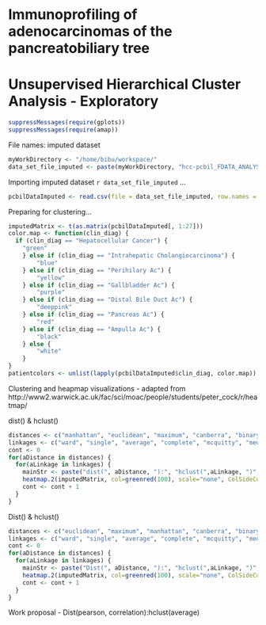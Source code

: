 Immunoprofiling of adenocarcinomas of the pancreatobiliary tree
===============================================================
Unsupervised Hierarchical Cluster Analysis - Exploratory
===============================================================

```r
suppressMessages(require(gplots))
suppressMessages(require(amap))
```

File names: imputed dataset
```r
myWorkDirectory <- "/home/bibu/workspace/"
data_set_file_imputed <- paste(myWorkDirectory, "hcc-pcbil_FDATA_ANALYSIS/r/output/imputedPcbilD.csv", sep="")
```

Importing imputed dataset `r data_set_file_imputed` ...
```r
pcbilDataImputed <- read.csv(file = data_set_file_imputed, row.names = 29, colClasses= c(rep("numeric",27), "factor", "character"), na.strings = "?",quote="\"" )
```

Preparing for clustering...
```r
imputedMatrix <- t(as.matrix(pcbilDataImputed[, 1:27]))
color.map <- function(clin_diag) { 
  if (clin_diag == "Hepatocellular Cancer") {
  	"green"
	} else if (clin_diag == "Intrahepatic Cholangiocarcinoma") {
		"blue"
	} else if (clin_diag == "Perihilary Ac") {
		"yellow"
	} else if (clin_diag == "Gallbladder Ac") {
		"purple"
	} else if (clin_diag == "Distal Bile Duct Ac") {
		"deeppink"
	} else if (clin_diag == "Pancreas Ac") {
		"red"
	} else if (clin_diag == "Ampulla Ac") {
		"black"
	} else {
		"white"
	} 
}
patientcolors <- unlist(lapply(pcbilDataImputed$clin_diag, color.map))
```

Clustering and heapmap visualizations - adapted from http://www2.warwick.ac.uk/fac/sci/moac/people/students/peter_cock/r/heatmap/

dist() & hclust()
```r
distances <- c("manhattan", "euclidean", "maximum", "canberra", "binary", "minkowski")
linkages <- c("ward", "single", "average", "complete", "mcquitty", "median", "centroid")
cont <- 0
for(aDistance in distances) {
  for(aLinkage in linkages) {
    mainStr <- paste("dist(", aDistance, "):", "hclust(",aLinkage, ")", sep="")
    heatmap.2(imputedMatrix, col=greenred(100), scale="none", ColSideColors=patientcolors,key= cont == 0, symkey=FALSE, density.info="none", trace="none", cexRow=1.0, cexCol= 0.4, distfun=function(x) dist(x,method=aDistance), main= mainStr, hclustfun = function(x) hclust(x, method = aLinkage) )
    cont <- cont + 1
  }
}
```

Dist() & hclust()
```r
distances <- c("euclidean", "maximum", "manhattan", "canberra", "binary", "pearson", "abspearson", "correlation", "abscorrelation", "spearman", "kendall")
linkages <- c("ward", "single", "average", "complete", "mcquitty", "median", "centroid")
cont <- 0
for(aDistance in distances) {
  for(aLinkage in linkages) {
    mainStr <- paste("Dist(", aDistance, "):", "hclust(",aLinkage, ")", sep="")
    heatmap.2(imputedMatrix, col=greenred(100), scale="none", ColSideColors=patientcolors,key= cont == 0, symkey=FALSE, density.info="none", trace="none", cexRow=1.0, cexCol= 0.4, distfun=function(x) Dist(x,method=aDistance), main= mainStr, hclustfun = function(x) hclust(x, method = aLinkage) )
    cont <- cont + 1
  }
}
```
Work proposal - Dist(pearson, correlation):hclust(average)
